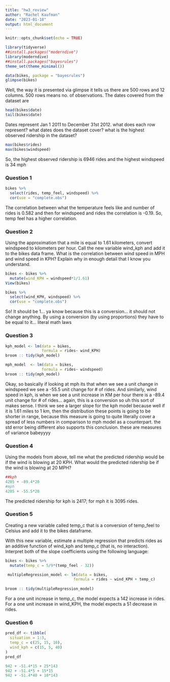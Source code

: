 ```yaml
---
title: "hw3_review"
author: "Rachel Kaufman"
date: "2023-01-18"
output: html_document
---
```


```r
knitr::opts_chunk$set(echo = TRUE)

library(tidyverse)
##install.packages("moderndive")
library(moderndive)
##install.packages("bayesrules")
theme_set(theme_minimal())

data(bikes, package = "bayesrules")
glimpse(bikes)
```
Well, the way it is presented via glimpse it tells us there are 500 rows and 12 columns. 500 rows means no. of observations. The dates covered from the dataset are
```r
head(bikes$date)
tail(bikes$date)
```
Dates represent Jan 1 2011 to December 31st 2012. 
what does each row represent?
what dates does the dataset cover?
what is the highest observed ridership in the dataset?
```r
max(bikes$rides)
max(bikes$windspeed)
```
So, the highest observed ridership is 6946 rides and the highest windspeed is 34 mph


### **Question 1**
```r
bikes %>% 
  select(rides, temp_feel, windspeed) %>% 
  cor(use = "complete.obs")
```
The correlation between what the temperature feels like and number of rides is 0.582 and then for windspeed and rides the correlation is -0.19. So, temp feel has a higher correlation. 

### **Question 2**
Using the approximation that a mile is equal to 1.61 kilometers, convert windspeed to kilometers per hour. Call the new variable wind_kph and add it to the bikes data frame. What is the correlation between wind speed in MPH and wind speed in KPH? Explain why in enough detail that I know you understand.
```r
bikes <- bikes %>%
  mutate(wind_KPH = windspeed*1/1.61)
View(bikes)

bikes %>% 
  select(wind_KPH, windspeed) %>% 
  cor(use = "complete.obs")
```
So! It should be 1... ya know because this is a conversion... it should not change anything. By using a conversion (by using proportions) they have to be equal to it... literal math laws

### **Question 3**
```r
kph_model <- lm(data = bikes,
                formula = rides~ wind_KPH)
broom :: tidy(kph_model)

mph_model  <- lm(data = bikes,
                formula = rides~ windspeed)
broom :: tidy(mph_model)

```
Okay, so basically if looking at mph its that when we see a unit change in windspeed we see a -55.5 unit change for # of rides. And similarly, wind speed in kph, is when we see a unit increase in KM per hour there is a -89.4 unit change for # of rides... again, this is a conversion so uh this sort of makes sense. I think we see a larger slope for the kph model because well if it is 1.61 miles to 1 km, then the distribution these points is going to be shorter in range, because this measure is going to quite literally cover a spread of less numbers in comparison to mph model as a counterpart. the std error being different also supports this conclusion. these are measures of variance babeyyyy


### **Question 4**
Using the models from above, tell me what the predicted ridership would be if the wind is blowing at 20 KPH. What would the predicted ridership be if the wind is blowing at 20 MPH?
```r
##kph
4205 + -89.4*20
#mph
4205 + -55.5*20
```
The predicted ridership for kph is 2417; for mph it is 3095 rides. 

### **Question 5**
Creating a new variable called temp_c that is a conversion of temp_feel to Celsius and add it to the bikes dataframe. 

With this new variable, estimate a multiple regression that predicts rides as an additive function of wind_kph and temp_c (that is, no interaction). Interpret both of the slope coefficients using the following language:
```r
bikes <- bikes %>% 
  mutate(temp_c = 5/9*(temp_feel - 32))

 multipleRegression_model <- lm(data = bikes,
                              formula = rides ~ wind_KPH + temp_c)
 
broom :: tidy(multipleRegression_model)
```
For a one unit increase in temp_c, the model expects a 142 increase in rides.
For a one unit increase in wind_KPH, the model expects a 51 decrease in rides.
 
### **Question 6**
```r
pred_df <- tibble(
  situation = 1:3,
  temp_c = c(25, 15, 10),
  wind_kph = c(15, 5, 40)
)
pred_df

942 + -51.4*15 + 25*143
942 + -51.4*5 + 15*15
942 + -51.4*40 + 10*143
```





















